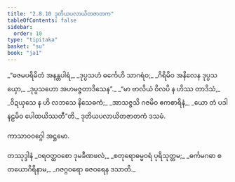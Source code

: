 ```yaml
---
title: "2.8.10 ဒုတိယပလာယိတဇာတက"
tableOfContents: false
sidebar:
  order: 10
type: "tipitaka"
basket: "su"
book: "ja1"
---
```



<DynamicBreadcrumb />

<Division number="159" book="ja1" e="ch" v="22" p="63">

<Paragraph number="597" type="verses" book="ja1">
_“ဓဇမပရိမိတံ အနန္တပါရံ,_  
_ဒုပ္ပသဟံ ဓင်္ကေဟိ သာဂရံဝ;_  
_ဂိရိမိဝ အနိလေန ဒုပ္ပသယှော,_  
_ဒုပ္ပသဟော အဟမဇ္ဇတာဒိသေန”._  

</Paragraph>

</Division>
<Division number="160" book="ja1" e="ch" v="22" p="63">

<Paragraph number="598" type="verses" book="ja1">
_“မာ ဗာလိယံ ဝိလပိ န ဟိဿ တာဒိသံ,_  
_ဝိဍယှသေ န ဟိ လဘသေ နိသေဓကံ;_  
_အာသဇ္ဇသိ ဂဇမိဝ ဧကစာရိနံ,_  
_ယော တံ ပဒါ နဠမိဝ ပေါထယိဿတီ”တိ._  


</Paragraph>
</Division>

<Paragraph number="599" type="center" book="ja1">
ဒုတိယပလာယိတဇာတကံ ဒသမံ.

  
ကာသာဝဝဂ္ဂေါ အဋ္ဌမော.



</Paragraph>

<Paragraph number="600" type="center" book="ja1">
တဿုဒ္ဒါနံ


</Paragraph>

<Paragraph number="601" type="verses" book="ja1">
_ဝရဝတ္ထဝစော ဒုမခီဏဖလံ,_  
_စတုရောဓမ္မဝရံ ပုရိသုတ္တမ;_  
_ဓင်္ကမဂဓာ စ တယောဂိရိနာမ,_  
_ဂဇဂ္ဂဝရော ဓဇဝရေန ဒသာတိ._
</Paragraph>